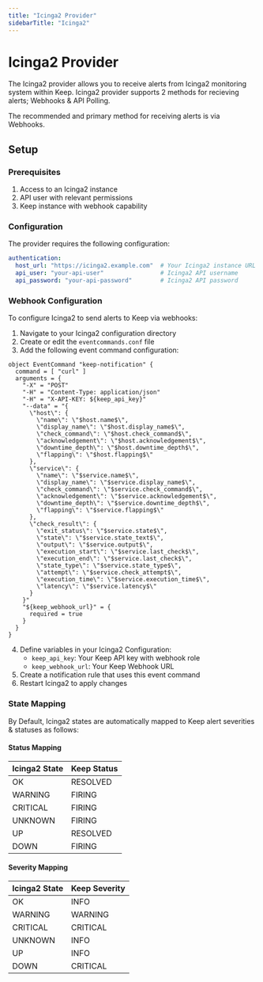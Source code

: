 ```yaml
---
title: "Icinga2 Provider"
sidebarTitle: "Icinga2"
---
```



<ProviderLogo src="/icons/icinga2-icon.png" alt="Icinga2 Logo" />

# Icinga2 Provider

The Icinga2 provider allows you to receive alerts from Icinga2 monitoring system within Keep.
Icinga2 provider supports 2 methods for recieving alerts; Webhooks & API Polling.

The recommended and primary method for receiving alerts is via Webhooks.

## Setup

### Prerequisites
1. Access to an Icinga2 instance
2. API user with relevant permissions
3. Keep instance with webhook capability

### Configuration

The provider requires the following configuration:

```yaml
authentication:
  host_url: "https://icinga2.example.com"  # Your Icinga2 instance URL
  api_user: "your-api-user"                # Icinga2 API username
  api_password: "your-api-password"        # Icinga2 API password
```

### Webhook Configuration
To configure Icinga2 to send alerts to Keep via webhooks:

1. Navigate to your Icinga2 configuration directory
2. Create or edit the ```eventcommands.conf``` file
3. Add the following event command configuration:

```plaintext
object EventCommand "keep-notification" {
  command = [ "curl" ]
  arguments = {
    "-X" = "POST"
    "-H" = "Content-Type: application/json"
    "-H" = "X-API-KEY: ${keep_api_key}"
    "--data" = "{
      \"host\": {
        \"name\": \"$host.name$\",
        \"display_name\": \"$host.display_name$\",
        \"check_command\": \"$host.check_command$\",
        \"acknowledgement\": \"$host.acknowledgement$\",
        \"downtime_depth\": \"$host.downtime_depth$\",
        \"flapping\": \"$host.flapping$\"
      },
      \"service\": {
        \"name\": \"$service.name$\",
        \"display_name\": \"$service.display_name$\",
        \"check_command\": \"$service.check_command$\",
        \"acknowledgement\": \"$service.acknowledgement$\",
        \"downtime_depth\": \"$service.downtime_depth$\",
        \"flapping\": \"$service.flapping$\"
      },
      \"check_result\": {
        \"exit_status\": \"$service.state$\",
        \"state\": \"$service.state_text$\",
        \"output\": \"$service.output$\",
        \"execution_start\": \"$service.last_check$\",
        \"execution_end\": \"$service.last_check$\",
        \"state_type\": \"$service.state_type$\",
        \"attempt\": \"$service.check_attempt$\",
        \"execution_time\": \"$service.execution_time$\",
        \"latency\": \"$service.latency$\"
      }
    }"
    "${keep_webhook_url}" = {
      required = true
    }
  }
}
```
4. Define variables in your Icinga2 Configuration:
    - ```keep_api_key```: Your Keep API key with webhook role
    - ```keep_webhook_url```: Your Keep Webhook URL
5. Create a notification rule that uses this event command
6. Restart Icinga2 to apply changes

### State Mapping

By Default, Icinga2 states are automatically mapped to Keep alert severities & statuses as follows:

#### Status Mapping
| Icinga2 State | Keep Status |
|---------------|-------------|
| OK            | RESOLVED    |
| WARNING       | FIRING      |
| CRITICAL      | FIRING      |
| UNKNOWN       | FIRING      |
| UP            | RESOLVED    |
| DOWN          | FIRING      |

#### Severity Mapping
| Icinga2 State | Keep Severity |
|---------------|---------------|
| OK            | INFO         |
| WARNING       | WARNING      |
| CRITICAL      | CRITICAL     |
| UNKNOWN       | INFO         |
| UP            | INFO         |
| DOWN          | CRITICAL     |
